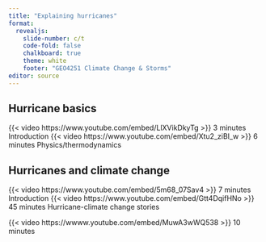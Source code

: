 ```yaml
---
title: "Explaining hurricanes"
format:
  revealjs:
    slide-number: c/t
    code-fold: false
    chalkboard: true
    theme: white
    footer: "GEO4251 Climate Change & Storms"
editor: source
---
```


## Hurricane basics

{{< video https://www.youtube.com/embed/LlXVikDkyTg >}} 3 minutes Introduction
{{< video https://www.youtube.com/embed/Xtu2_ziBI_w >}} 6 minutes Physics/thermodynamics

## Hurricanes and climate change

{{< video https://www.youtube.com/embed/5m68_07Sav4 >}} 7 minutes Introduction
{{< video https://www.youtube.com/embed/Gtt4DqifHNo >}} 45 minutes Hurricane-climate change stories

{{< video https://wwww.youtube.com/embed/MuwA3wWQ538 >}} 10 minutes
